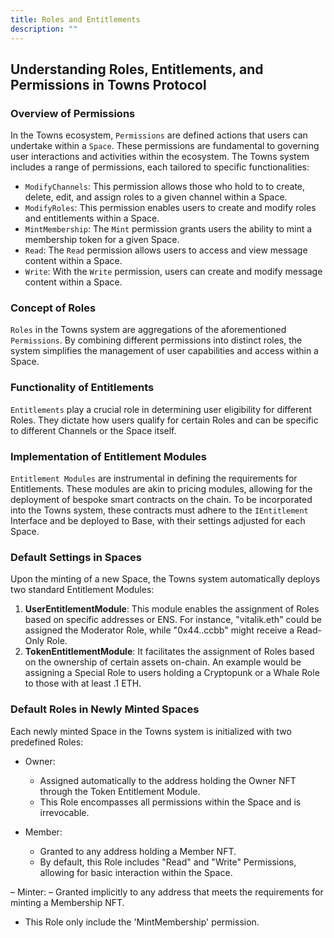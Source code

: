 ```yaml
---
title: Roles and Entitlements
description: ""
---
```


## Understanding Roles, Entitlements, and Permissions in Towns Protocol

### Overview of Permissions

In the Towns ecosystem, `Permissions` are defined actions that users can undertake within a `Space`. These permissions are fundamental to governing user interactions and activities within the ecosystem. The Towns system includes a range of permissions, each tailored to specific functionalities:

- `ModifyChannels`: This permission allows those who hold to to create, delete, edit, and assign roles to a given channel within a Space.
- `ModifyRoles`: This permission enables users to create and modify roles and entitlements within a Space.
- `MintMembership`: The `Mint` permission grants users the ability to mint a membership token for a given Space.
- `Read`: The `Read` permission allows users to access and view message content within a Space.
- `Write`: With the `Write` permission, users can create and modify message content within a Space.

### Concept of Roles

`Roles` in the Towns system are aggregations of the aforementioned `Permissions`. By combining different permissions into distinct roles, the system simplifies the management of user capabilities and access within a Space.

### Functionality of Entitlements

`Entitlements` play a crucial role in determining user eligibility for different Roles. They dictate how users qualify for certain Roles and can be specific to different Channels or the Space itself.

### Implementation of Entitlement Modules

`Entitlement Modules` are instrumental in defining the requirements for Entitlements. These modules are akin to pricing modules, allowing for the deployment of bespoke smart contracts on the chain. To be incorporated into the Towns system, these contracts must adhere to the `IEntitlement` Interface and be deployed to Base, with their settings adjusted for each Space.

### Default Settings in Spaces

Upon the minting of a new Space, the Towns system automatically deploys two standard Entitlement Modules:

1. **UserEntitlementModule**: This module enables the assignment of Roles based on specific addresses or ENS. For instance, "vitalik.eth" could be assigned the Moderator Role, while "0x44..ccbb" might receive a Read-Only Role.
2. **TokenEntitlementModule**: It facilitates the assignment of Roles based on the ownership of certain assets on-chain. An example would be assigning a Special Role to users holding a Cryptopunk or a Whale Role to those with at least .1 ETH.

### Default Roles in Newly Minted Spaces

Each newly minted Space in the Towns system is initialized with two predefined Roles:

- Owner:

  - Assigned automatically to the address holding the Owner NFT through the Token Entitlement Module.
  - This Role encompasses all permissions within the Space and is irrevocable.

- Member:
  - Granted to any address holding a Member NFT.
  - By default, this Role includes "Read" and "Write" Permissions, allowing for basic interaction within the Space.

– Minter:
– Granted implicitly to any address that meets the requirements for minting a Membership NFT.

- This Role only include the 'MintMembership' permission.
